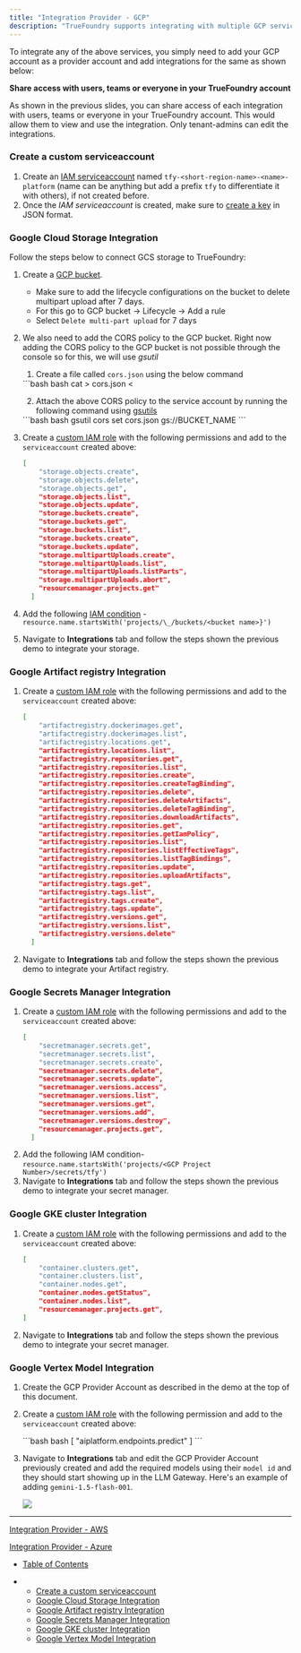 ```yaml
---
title: "Integration Provider - GCP"
description: "TrueFoundry supports integrating with multiple GCP services like GCS, GKE, GCR, GSM, GCP Models etc."
---
```


To integrate any of the above services, you simply need to add your GCP account as a provider account and add integrations for the same as shown below:

**Share access with users, teams or everyone in your TrueFoundry account**

As shown in the previous slides, you can share access of each integration with users, teams or everyone in your TrueFoundry account. This would allow them to view and use the integration. Only tenant-admins can edit the integrations.

### Create a custom serviceaccount

1. Create an [IAM serviceaccount](https://cloud.google.com/iam/docs/service-accounts-create) named `tfy-<short-region-name>-<name>-platform` (name can be anything but add a prefix `tfy` to differentiate it with others), if not created before.
2. Once the *IAM serviceaccount* is created, make sure to [create a key](https://cloud.google.com/iam/docs/keys-create-delete#creating) in JSON format.

### Google Cloud Storage Integration

Follow the steps below to connect GCS storage to TrueFoundry:

1. Create a [GCP bucket](https://cloud.google.com/storage/docs/creating-buckets).

   * Make sure to add the lifecycle configurations on the bucket to delete multipart upload after 7 days.
   * For this go to GCP bucket -> Lifecycle -> Add a rule
   * Select `Delete multi-part upload` for 7 days

2. We also need to add the CORS policy to the GCP bucket. Right now adding the CORS policy to the GCP bucket is not possible through the console so for this, we will use *gsutil*

   1. Create a file called `cors.json` using the below command

   <CodeGroup>
     ```bash bash
     cat > cors.json <<EOF
     [
         {
           "origin": ["*"],
           "method": ["GET", "POST", "PUT"],
           "maxAgeSeconds": 3600
         }
     ]
     EOF
     ```
   </CodeGroup>

   2. Attach the above CORS policy to the service account by running the following command using [gsutils](https://cloud.google.com/storage/docs/gsutil_install)

   <CodeGroup>
     ```bash bash
     gsutil cors set cors.json  gs://BUCKET_NAME
     ```
   </CodeGroup>

3. Create a [custom IAM role](https://cloud.google.com/iam/docs/creating-custom-roles#creating) with the following permissions and add to the `serviceaccount` created above:
   <CodeGroup>
     ```bash bash
     [
         "storage.objects.create",
         "storage.objects.delete",
         "storage.objects.get",
         "storage.objects.list",
         "storage.objects.update",
         "storage.buckets.create",
         "storage.buckets.get",
         "storage.buckets.list",
         "storage.buckets.create",
         "storage.buckets.update",
         "storage.multipartUploads.create",
         "storage.multipartUploads.list",
         "storage.multipartUploads.listParts",
         "storage.multipartUploads.abort",
         "resourcemanager.projects.get"
       ]
     ```
   </CodeGroup>

4. Add the following [IAM condition](https://cloud.google.com/iam/docs/conditions-overview) - `resource.name.startsWith('projects/\_/buckets/<bucket name>}')`

5. Navigate to **Integrations** tab and follow the steps shown the previous demo to integrate your storage.

### Google Artifact registry Integration

1. Create a [custom IAM role](https://cloud.google.com/iam/docs/creating-custom-roles#creating) with the following permissions and add to the `serviceaccount` created above:
   <CodeGroup>
     ```bash bash
     [
         "artifactregistry.dockerimages.get",
         "artifactregistry.dockerimages.list",
         "artifactregistry.locations.get",
         "artifactregistry.locations.list",
         "artifactregistry.repositories.get",
         "artifactregistry.repositories.list",
         "artifactregistry.repositories.create",
         "artifactregistry.repositories.createTagBinding",
         "artifactregistry.repositories.delete",
         "artifactregistry.repositories.deleteArtifacts",
         "artifactregistry.repositories.deleteTagBinding",
         "artifactregistry.repositories.downloadArtifacts",
         "artifactregistry.repositories.get",
         "artifactregistry.repositories.getIamPolicy",
         "artifactregistry.repositories.list",
         "artifactregistry.repositories.listEffectiveTags",
         "artifactregistry.repositories.listTagBindings",
         "artifactregistry.repositories.update",
         "artifactregistry.repositories.uploadArtifacts",
         "artifactregistry.tags.get",
         "artifactregistry.tags.list",
         "artifactregistry.tags.create",
         "artifactregistry.tags.update",
         "artifactregistry.versions.get",
         "artifactregistry.versions.list",
         "artifactregistry.versions.delete"
       ]
     ```
   </CodeGroup>
2. Navigate to **Integrations** tab and follow the steps shown the previous demo to integrate your Artifact registry.

### Google Secrets Manager Integration

1. Create a [custom IAM role](https://cloud.google.com/iam/docs/creating-custom-roles#creating) with the following permissions and add to the `serviceaccount` created above:
   <CodeGroup>
     ```bash bash
     [
         "secretmanager.secrets.get",
         "secretmanager.secrets.list",
         "secretmanager.secrets.create",
         "secretmanager.secrets.delete",
         "secretmanager.secrets.update",
         "secretmanager.versions.access",
         "secretmanager.versions.list",
         "secretmanager.versions.get",
         "secretmanager.versions.add",
         "secretmanager.versions.destroy",
         "resourcemanager.projects.get",
       ]
     ```
   </CodeGroup>
2. Add the following IAM condition- `resource.name.startsWith('projects/<GCP Project Number>/secrets/tfy')`
3. Navigate to **Integrations** tab and follow the steps shown the previous demo to integrate your secret manager.

### Google GKE cluster Integration

1. Create a [custom IAM role](https://cloud.google.com/iam/docs/creating-custom-roles#creating) with the following permissions and add to the `serviceaccount` created above:
   <CodeGroup>
     ```bash bash
     [
         "container.clusters.get",
         "container.clusters.list",
         "container.nodes.get",
         "container.nodes.getStatus",
         "container.nodes.list",
         "resourcemanager.projects.get",
     ]
     ```
   </CodeGroup>
2. Navigate to **Integrations** tab and follow the steps shown the previous demo to integrate your secret manager.

### Google Vertex Model Integration

1. Create the GCP Provider Account as described in the demo at the top of this document.

2. Create a [custom IAM role](https://cloud.google.com/iam/docs/creating-custom-roles#creating) with the following permission and add to the `serviceaccount` created above:

   <CodeGroup>
     ```bash bash
     [
       "aiplatform.endpoints.predict"
     ]
     ```
   </CodeGroup>

3. Navigate to **Integrations** tab and edit the GCP Provider Account previously created and add the required models using their `model id` and they should start showing up in the LLM Gateway. Here's an example of adding `gemini-1.5-flash-001`.

   ![](/images/docs/f6ef1af721286cf73dcb01a03f9913cf3ac9708924d72ba71a2775fa221e122c-Screenshot_2024-09-24_at_7.22.37_PM.png)

***

[Integration Provider - AWS](/docs/integration-provider-aws)

[Integration Provider - Azure](/docs/integration-provider-azure)

* [Table of Contents](#)

* * [Create a custom serviceaccount](#create-a-custom-serviceaccount)
  * [Google Cloud Storage Integration](#google-cloud-storage-integration)
  * [Google Artifact registry Integration](#google-artifact-registry-integration)
  * [Google Secrets Manager Integration](#google-secrets-manager-integration)
  * [Google GKE cluster Integration](#google-gke-cluster-integration)
  * [Google Vertex Model Integration](#google-vertex-model-integration)
